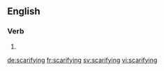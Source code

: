 ==English==

===Verb===
{{head|en}}

# {{present participle of|scarify}}

[[de:scarifying]]
[[fr:scarifying]]
[[sv:scarifying]]
[[vi:scarifying]]